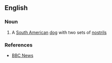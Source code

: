 ==English==

===Noun===
{{en-noun|head=[[double]]-[[nose]]d [[andean]] [[tiger]] [[hound]]}}

# A [[South American]] [[dog]] with two sets of [[nostril]]s

===References===
* [http://news.bbc.co.uk/1/hi/uk/6940289.stm BBC News]